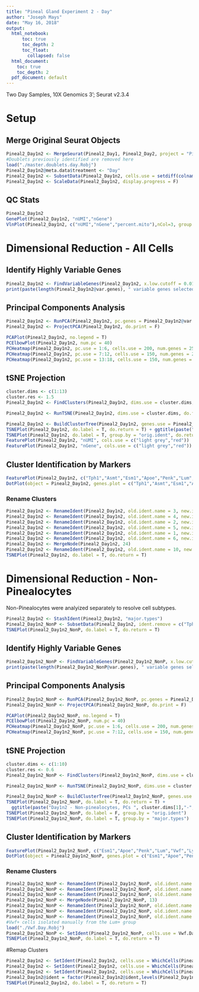 ```yaml
---
title: "Pineal Gland Experiment 2 - Day"
author: "Joseph Mays"
date: "May 16, 2018"
output:
  html_notebook: 
      toc: true
      toc_depth: 2
      toc_float:
        collapsed: false
  html_document: 
    toc: true
    toc_depth: 2
  pdf_document: default
---
```


Two Day Samples, 10X Genomics 3'; Seurat v2.3.4

# Setup
## Merge Original Seurat Objects
```r
Pineal2_Day1n2 <- MergeSeurat(Pineal2_Day1, Pineal2_Day2, project = "Pineal2_Day1n2", add.cell.id1 = "D1", add.cell.id2 = "D2")
#Doublets previously identified are removed here 
load("./master.doublets.day.Robj")
Pineal2_Day1n2@meta.data$treatment <- "Day"
Pineal2_Day1n2 <- SubsetData(Pineal2_Day1n2, cells.use = setdiff(colnames(Pineal2_Day1n2@data), master.doublets.day))
Pineal2_Day1n2 <- ScaleData(Pineal2_Day1n2, display.progress = F)
```

## QC Stats
```r
Pineal2_Day1n2
GenePlot(Pineal2_Day1n2, "nUMI","nGene")
VlnPlot(Pineal2_Day1n2, c("nUMI","nGene","percent.mito"),nCol=3, group.by = "orig.ident", x.lab.rot = T, size.x.use = 12)
```
# Dimensional Reduction - All Cells
## Identify Highly Variable Genes
```r
Pineal2_Day1n2 <- FindVariableGenes(Pineal2_Day1n2, x.low.cutoff = 0.0125, x.high.cutoff = 3, y.cutoff = 0.3, do.plot = F)
print(paste(length(Pineal2_Day1n2@var.genes), " variable genes selected.", sep=""))
```

## Principal Components Analysis 
```r
Pineal2_Day1n2 <- RunPCA(Pineal2_Day1n2, pc.genes = Pineal2_Day1n2@var.genes, pcs.compute = 40, do.print = F)
Pineal2_Day1n2 <- ProjectPCA(Pineal2_Day1n2, do.print = F)
```
```r
PCAPlot(Pineal2_Day1n2, no.legend = T)
PCElbowPlot(Pineal2_Day1n2, num.pc = 40)
PCHeatmap(Pineal2_Day1n2, pc.use = 1:6, cells.use = 200, num.genes = 25, do.balanced = F)
PCHeatmap(Pineal2_Day1n2, pc.use = 7:12, cells.use = 150, num.genes = 25, do.balanced = T)
PCHeatmap(Pineal2_Day1n2, pc.use = 13:18, cells.use = 150, num.genes = 25, do.balanced = T)
```
## tSNE Projection
```r
cluster.dims <- c(1:13)
cluster.res <- 1.5
Pineal2_Day1n2 <- FindClusters(Pineal2_Day1n2, dims.use = cluster.dims, reduction.type = "pca", resolution = cluster.res, print.output = F, save.SNN = T)
```

```r
Pineal2_Day1n2 <- RunTSNE(Pineal2_Day1n2, dims.use = cluster.dims, do.fast = T)
```

```r
Pineal2_Day1n2 <- BuildClusterTree(Pineal2_Day1n2, genes.use = Pineal2_Day1n2@var.genes, do.plot = T, do.reorder = T, reorder.numeric = T)
TSNEPlot(Pineal2_Day1n2, do.label = T, do.return = T) + ggtitle(paste("Day1n2, PCs ", cluster.dims[1],"-",length(cluster.dims),", res = ", cluster.res, sep=''))
TSNEPlot(Pineal2_Day1n2, do.label = T, group.by = "orig.ident", do.return = T)
FeaturePlot(Pineal2_Day1n2, "nUMI", cols.use = c("light grey","red"))
FeaturePlot(Pineal2_Day1n2, "nGene", cols.use = c("light grey","red"))
```
## Cluster Identification by Markers
```r
FeaturePlot(Pineal2_Day1n2, c("Tph1","Asmt","Esm1","Apoe","Penk","Lum","Vwf","Sparcl1","Lyz2","C1qa","RT1-Bb"), cols.use=c("light grey","red"))
DotPlot(object = Pineal2_Day1n2, genes.plot = c("Tph1","Asmt","Esm1","Apoe","Penk","Lum","Vwf","Sparcl1","Lyz2","C1qa","RT1-Bb", "S100b"))
```
### Rename Clusters
```r
Pineal2_Day1n2 <- RenameIdent(Pineal2_Day1n2, old.ident.name = 3, new.ident.name = "Penk 1")
Pineal2_Day1n2 <- RenameIdent(Pineal2_Day1n2, old.ident.name = 4, new.ident.name = "Penk 2")
Pineal2_Day1n2 <- RenameIdent(Pineal2_Day1n2, old.ident.name = 2, new.ident.name = "Penk 3")
Pineal2_Day1n2 <- RenameIdent(Pineal2_Day1n2, old.ident.name = 5, new.ident.name = "Lum")
Pineal2_Day1n2 <- RenameIdent(Pineal2_Day1n2, old.ident.name = 1, new.ident.name = "Lyz2")
Pineal2_Day1n2 <- RenameIdent(Pineal2_Day1n2, old.ident.name = 6, new.ident.name = "High_Asmt_Tph1")
Pineal2_Day1n2 <- MergeNode(Pineal2_Day1n2, 24)
Pineal2_Day1n2 <- RenameIdent(Pineal2_Day1n2, old.ident.name = 10, new.ident.name = "Tph1")
TSNEPlot(Pineal2_Day1n2, do.label = T, do.return = T)
```

# Dimensional Reduction - Non-Pinealocytes
Non-Pinealocytes were analyized separately to resolve cell subtypes.
```r
Pineal2_Day1n2 <- StashIdent(Pineal2_Day1n2, "major.types")
Pineal2_Day1n2_NonP <- SubsetData(Pineal2_Day1n2, ident.remove = c("Tph1", "High_Asmt_Tph1"))
TSNEPlot(Pineal2_Day1n2_NonP, do.label = T, do.return = T)
```
## Identify Highly Variable Genes
```r
Pineal2_Day1n2_NonP <- FindVariableGenes(Pineal2_Day1n2_NonP, x.low.cutoff = 0.05, x.high.cutoff = 3, y.cutoff = 0.4, do.plot = F)
print(paste(length(Pineal2_Day1n2_NonP@var.genes), " variable genes selected.", sep=""))
```

## Principal Components Analysis
```r
Pineal2_Day1n2_NonP <- RunPCA(Pineal2_Day1n2_NonP, pc.genes = Pineal2_Day1n2_NonP@var.genes, pcs.compute = 40, do.print = F)
Pineal2_Day1n2_NonP <- ProjectPCA(Pineal2_Day1n2_NonP, do.print = F)
```
```r
PCAPlot(Pineal2_Day1n2_NonP, no.legend = T)
PCElbowPlot(Pineal2_Day1n2_NonP, num.pc = 40)
PCHeatmap(Pineal2_Day1n2_NonP, pc.use = 1:6, cells.use = 200, num.genes = 25, do.balanced = F)
PCHeatmap(Pineal2_Day1n2_NonP, pc.use = 7:12, cells.use = 150, num.genes = 25, do.balanced = T)
```

## tSNE Projection
```r
cluster.dims <- c(1:10)
cluster.res <- 0.6
Pineal2_Day1n2_NonP <- FindClusters(Pineal2_Day1n2_NonP, dims.use = cluster.dims, reduction.type = "pca", resolution = cluster.res, print.output = F, save.SNN = T)
```

```r
Pineal2_Day1n2_NonP <- RunTSNE(Pineal2_Day1n2_NonP, dims.use = cluster.dims, do.fast = T)
```

```r
Pineal2_Day1n2_NonP <- BuildClusterTree(Pineal2_Day1n2_NonP, genes.use = Pineal2_Day1n2_NonP@var.genes, do.plot = T, do.reorder = T, reorder.numeric = T)
TSNEPlot(Pineal2_Day1n2_NonP, do.label = T, do.return = T) + 
  ggtitle(paste("Day1n2 - Non-pinealocytes, PCs ", cluster.dims[1],"-",length(cluster.dims),", res = ", cluster.res, sep=''))
TSNEPlot(Pineal2_Day1n2_NonP, do.label = F, group.by = "orig.ident")
TSNEPlot(Pineal2_Day1n2_NonP, do.label = T, group.by = "major.types")
```

## Cluster Identification by Markers
```r
FeaturePlot(Pineal2_Day1n2_NonP, c("Esm1","Apoe","Penk","Lum","Vwf","Lyz2","C1qa","RT1-Bb"), cols.use=c("light grey","red"))
DotPlot(object = Pineal2_Day1n2_NonP, genes.plot = c("Esm1","Apoe","Penk","Lum","Vwf","Sparcl1","Lyz2","C1qa","RT1-Bb", "S100b"))
```

### Rename Clusters
```r
Pineal2_Day1n2_NonP <- RenameIdent(Pineal2_Day1n2_NonP, old.ident.name = 2, new.ident.name = "C1qa")
Pineal2_Day1n2_NonP <- RenameIdent(Pineal2_Day1n2_NonP, old.ident.name = 1, new.ident.name = "RT1-Bb")
Pineal2_Day1n2_NonP <- RenameIdent(Pineal2_Day1n2_NonP, old.ident.name = 4, new.ident.name = "Lum")
Pineal2_Day1n2_NonP <- MergeNode(Pineal2_Day1n2_NonP, 13)
Pineal2_Day1n2_NonP <- RenameIdent(Pineal2_Day1n2_NonP, old.ident.name = 5, new.ident.name = "Penk 2")
Pineal2_Day1n2_NonP <- RenameIdent(Pineal2_Day1n2_NonP, old.ident.name = 3, new.ident.name = "Penk 3")
Pineal2_Day1n2_NonP <- RenameIdent(Pineal2_Day1n2_NonP, old.ident.name = 6, new.ident.name = "Penk 1")
#Vwf+ cells isolated manually from the Lum+ group
load("./Vwf.Day.Robj")
Pineal2_Day1n2_NonP <- SetIdent(Pineal2_Day1n2_NonP, cells.use = Vwf.Day, ident.use = "Vwf")
TSNEPlot(Pineal2_Day1n2_NonP, do.label = T, do.return = T)
```

#Remap Clusters
```r
Pineal2_Day1n2 <- SetIdent(Pineal2_Day1n2, cells.use = WhichCells(Pineal2_Day1n2_NonP, ident = "RT1-Bb"), ident.use = "RT1-Bb")
Pineal2_Day1n2 <- SetIdent(Pineal2_Day1n2, cells.use = WhichCells(Pineal2_Day1n2_NonP, ident = "C1qa"), ident.use = "C1qa")
Pineal2_Day1n2 <- SetIdent(Pineal2_Day1n2, cells.use = WhichCells(Pineal2_Day1n2_NonP, ident = "Vwf"), ident.use = "Vwf")
Pineal2_Day1n2@ident = factor(Pineal2_Day1n2@ident,levels(Pineal2_Day1n2@ident)[c(2,8,4,5,6,1,7,3,9)])
TSNEPlot(Pineal2_Day1n2, do.label = T, do.return = T)
```